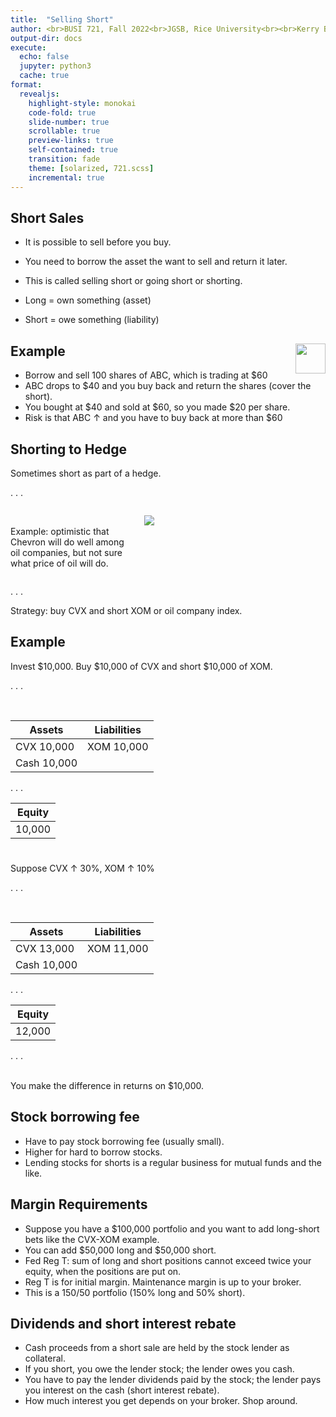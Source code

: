 ```yaml
---
title:  "Selling Short"
author: <br>BUSI 721, Fall 2022<br>JGSB, Rice University<br><br>Kerry Back
output-dir: docs
execute:
  echo: false
  jupyter: python3
  cache: true
format: 
  revealjs:
    highlight-style: monokai
    code-fold: true
    slide-number: true
    scrollable: true
    preview-links: true
    self-contained: true
    transition: fade
    theme: [solarized, 721.scss]
    incremental: true
---
```


## Short Sales

- It is possible to sell before you buy.

- You need to borrow the asset the want to sell and return it later.

- This is called selling short or going short or shorting.

- Long = own something (asset)
- Short = owe something (liability)

## Example  <a href=https://www.youtube.com/embed/x2J9s4HMJCY"><img src="images/youtube2.jpg" style="height:0.5in;" align="right"></a>

- Borrow and sell 100 shares of ABC, which is trading at $60
- ABC drops to $40 and you buy back and return the shares (cover the short).  
- You  bought at $40 and sold at $60, so you made $20 per share.
- Risk is that ABC $\uparrow$ and you have to buy back at more than $60


## Shorting to Hedge

Sometimes short as part of a hedge.

. . .

:::: {.columns}

::: {.column width="40%"}
<br>
Example: optimistic that Chevron will do well among oil companies, but not sure what price of oil will do.
:::
::: {.column width="60%"}
![](images/oilprice2.jpg)
:::
::::

. . .

Strategy: buy CVX and short XOM or oil company index.

## Example

Invest $10,000.  Buy $10,000 of CVX and short $10,000 of XOM.

. . .

<br>

| Assets | Liabilities |
| ---    | ---         |
| CVX 10,000  | XOM 10,000|
| Cash 10,000  |          |

. . .


| Equity |
| ---    |
| 10,000

#

Suppose CVX $\uparrow$ 30%, XOM $\uparrow$ 10%

. . .

<br>

| Assets | Liabilities |
| ---    | ---         |
| CVX 13,000  | XOM 11,000|
| Cash 10,000  |          |

. . .


| Equity |
| ---    |
| 12,000

. . . 

<br>
You make the difference in returns on $10,000.

## Stock borrowing fee

- Have to pay stock borrowing fee (usually small).
- Higher for hard to borrow stocks.
- Lending stocks for shorts is a regular business for mutual funds and the like.

## Margin Requirements

- Suppose you have a $100,000 portfolio and you want to add long-short bets like the CVX-XOM example.
- You can add $50,000 long and $50,000 short.
- Fed Reg T: sum of long and short positions cannot exceed twice your equity, when the positions are put on.
- Reg T is for initial margin. Maintenance margin is up to your broker.
- This is a 150/50 portfolio (150% long and 50% short).

## Dividends and short interest rebate

- Cash proceeds from a short sale are held by the stock lender as collateral.
- If you short, you owe the lender stock; the lender owes you cash.
- You have to pay the lender dividends paid by the stock; the lender pays you interest on the cash (short interest rebate).
- How much interest you get depends on your broker.  Shop around.




